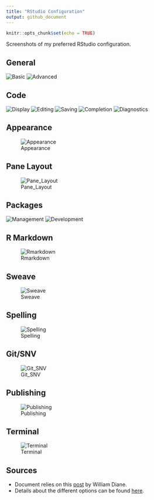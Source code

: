 ```yaml
---
title: "RStudio Configuration"
output: github_document
---
```


```r
knitr::opts_chunk$set(echo = TRUE)
```

Screenshots of my preferred RStudio configuration. 

## General
![Basic](img/rstudio_configuration_general_basic.PNG)
![Advanced](img/rstudio_configuration_general_advanced.PNG)


## Code
![Display](img/rstudio_configuration_code_display.PNG)
![Editing](img/rstudio_configuration_code_editing.PNG)
![Saving](img/rstudio_configuration_code_saving.PNG)
![Completion](img/rstudio_configuration_code_completion.PNG)
![Diagnostics](img/rstudio_configuration_code_diagnostics.PNG)


## Appearance
![Appearance](img/rstudio_configuration_appearance.PNG)


## Pane Layout
![Pane_Layout](img/rstudio_configuration_panelayout.PNG)


## Packages
![Management](img/rstudio_configuration_packages_management.PNG)
![Development](img/rstudio_configuration_packages_development.PNG)


## R Markdown
![Rmarkdown](img/rstudio_configuration_rmarkdown.PNG)


## Sweave
![Sweave](img/rstudio_configuration_sweave.PNG)


## Spelling
![Spelling](img/rstudio_configuration_spelling.PNG)


## Git/SNV
![Git_SNV](img/rstudio_configuration_gitsvn.PNG)


## Publishing
![Publishing](img/rstudio_configuration_publishing.PNG)


## Terminal
![Terminal](img/rstudio_configuration_terminal.PNG)


## Sources

- Document relies on this [post](https://drdoane.com/my-rstudio-configuration/) by William Diane. 
- Details about the different options can be found [here](https://support.rstudio.com/hc/en-us/articles/200549016-Customizing-RStudio).

